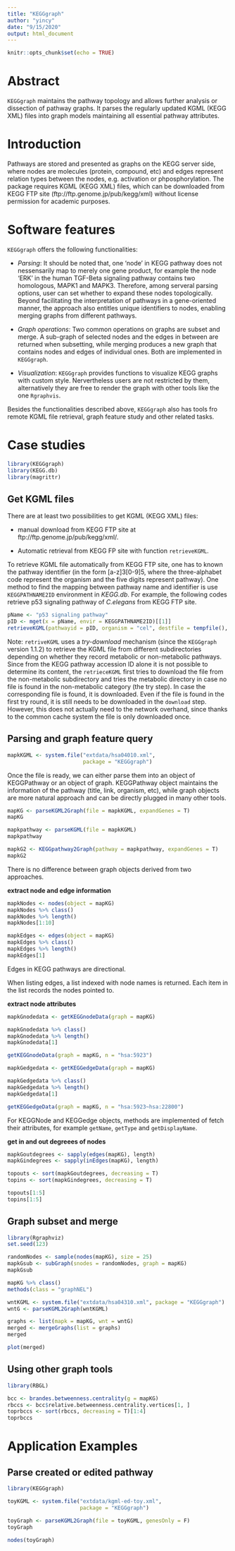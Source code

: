 ```yaml
---
title: "KEGGgraph"
author: "yincy"
date: "9/15/2020"
output: html_document
---
```


```r
knitr::opts_chunk$set(echo = TRUE)
```

# Abstract   
`KEGGgraph` maintains the pathway topology and allows further analysis or dissection of pathway graphs. It parses the regularly updated KGML (KEGG XML) files into graph models maintaining all essential pathway attributes.  


# Introduction  
Pathways are stored and presented as graphs on the KEGG server side, where nodes are molecules (protein, compound, etc) and edges represent relation types between the nodes, e.g. activation or phposphorylation. The package requires KGML (KEGG XML) files, which can be downloaded from KEGG FTP site (ftp://ftp.genome.jp/pub/kegg/xml) without license permission for academic purposes.  


# Software features  
`KEGGgraph` offers the following functionalities:  

- *Parsing*: It should be noted that, one 'node' in KEGG pathway does not nessensarily map to merely one gene product, for example the node 'ERK' in the human TGF-Beta signaling pathway contains two homologous, MAPK1 and MAPK3. Therefore, among serveral parsing options, user can set whether to expand these nodes topologically. Beyond facilitating the interpretation of pathways in a gene-oriented manner, the approach also entitles unique identifiers to nodes, enabling merging graphs from different pathways.  

- *Graph operations*: Two common operations on graphs are subset and merge. A sub-graph of selected nodes and the edges in between are returned when subsetting, while merging produces a new graph that contains nodes and edges of individual ones. Both are implemented in `KEGGgraph`.  

- *Visualization*: `KEGGgraph` provides functions to visualize KEGG graphs with custom style. Nervertheless users are not restricted by them, alternatively they are free to render the graph with other tools like the one `Rgraphvis`.  

Besides the functionalities described above, `KEGGgraph` also has tools fro remote KGML file retrieval, graph feature study and other related tasks.   


# Case studies  
```r
library(KEGGgraph)
library(KEGG.db)
library(magrittr)
```


## Get KGML files  
There are at least two possibilities to get KGML (KEGG XML) files:  

- manual download from KEGG FTP site at ftp://ftp.genome.jp/pub/kegg/xml/.

- Automatic retrieval from KEGG FP site with function `retrieveKGML`.  

To retrieve KGML file automatically from KEGG FTP site, one has to known the pathway identifier (in the form [a-z]3[0-9]5, where the three-alphabet code represent the organism and the five digits represent pathway). One method to find the mapping between pathway name and identifier is use `KEGGPATHNAME2ID` environment in *KEGG.db*. For example, the following codes retrieve p53 signaling pathway of *C.elegans* from KEGG FTP site.  

```r
pName <- "p53 signaling pathway"
pID <- mget(x = pName, envir = KEGGPATHNAME2ID)[[1]]
retrieveKGML(pathwayid = pID, organism = "cel", destfile = tempfile(), method = "wget")
```

Note: `retriveKGML` uses a *try-download* mechanism (since the `KEGGgraph` version 1.1.2) to retrieve the KGML file from different subdirectories depending on whether they record metabolic or non-metabolic pathways. Since from the KEGG pathway accession ID alone it is not possible to determine its content, the `retrieceKGML` first tries to download the file from the non-metabolic subdirectory and tries the metabolic directory in case no file is found in the non-metabolic category (the try step). In case the corresponding file is found, it is downloaded. Even if the file is found in the first try round, it is still needs to be downloaded in the `download` step. However, this does not actually need to the network overhand, since thanks to the common cache system the file is only downloaded once.  


## Parsing and graph feature query  
```r
mapkKGML <- system.file("extdata/hsa04010.xml", 
                        package = "KEGGgraph")

```

Once the file is ready, we can either parse them into an object of KEGGPathway or an object of graph. KEGGPathway object maintains the information of the pathway (title, link, organism, etc), while graph objects are more natural approach and can be directly plugged in many other tools.  

```r
mapKG <- parseKGML2Graph(file = mapkKGML, expandGenes = T)
mapKG
```


```r
mapkpathway <- parseKGML(file = mapkKGML)
mapkpathway
```

```r
mapkG2 <- KEGGpathway2Graph(pathway = mapkpathway, expandGenes = T)
mapkG2
```

There is no difference between graph objects derived from two approaches.  

**extract node and edge information**  
```r
mapkNodes <- nodes(object = mapKG)
mapkNodes %>% class()
mapkNodes %>% length()
mapkNodes[1:10]
```


```r
mapkEdges <- edges(object = mapKG)
mapkEdges %>% class()
mapkEdges %>% length()
mapkEdges[1]
```

Edges in KEGG pathways are directional.  

When listing edges, a list indexed with node names is returned. Each item in the list records the nodes pointed to.  


**extract node attributes**  

```r
mapkGnodedata <- getKEGGnodeData(graph = mapKG)

mapkGnodedata %>% class()
mapkGnodedata %>% length()
mapkGnodedata[1]
```

```r
getKEGGnodeData(graph = mapKG, n = "hsa:5923")
```


```r
mapkGedgedata <- getKEGGedgeData(graph = mapKG)

mapkGedgedata %>% class()
mapkGedgedata %>% length()
mapkGedgedata[1]
```

```r
getKEGGedgeData(graph = mapKG, n = "hsa:5923~hsa:22800")
```


For KEGGNode and KEGGedge objects, methods are implemented of fetch their attributes, for example `getName`, `getType` and `getDisplayName`.   

**get in and out degreees of nodes**  

```r
mapkGoutdegrees <- sapply(edges(mapKG), length)
mapkGindegrees <- sapply(inEdges(mapKG), length)

topouts <- sort(mapkGoutdegrees, decreasing = T)
topins <- sort(mapkGindegrees, decreasing = T)

topouts[1:5]
topins[1:5]
```


## Graph subset and merge  
```r
library(Rgraphviz)
set.seed(123)
```


```r
randomNodes <- sample(nodes(mapKG), size = 25)
mapkGsub <- subGraph(snodes = randomNodes, graph = mapKG)
mapkGsub
```

```r
mapKG %>% class()
methods(class = "graphNEL")
```


```r
wntKGML <- system.file("extdata/hsa04310.xml", package = "KEGGgraph")
wntG <- parseKGML2Graph(wntKGML)

graphs <- list(mapk = mapKG, wnt = wntG)
merged <- mergeGraphs(list = graphs)
merged

plot(merged)
```


## Using other graph tools  
```r
library(RBGL)

bcc <- brandes.betweenness.centrality(g = mapKG)
rbccs <- bcc$relative.betweenness.centrality.vertices[1, ]
toprbccs <- sort(rbccs, decreasing = T)[1:4]
toprbccs
```


# Application Examples  
## Parse created or edited pathway  
```r
library(KEGGgraph)

toyKGML <- system.file("extdata/kgml-ed-toy.xml", 
                       package = "KEGGgraph")

toyGraph <- parseKGML2Graph(file = toyKGML, genesOnly = F)
toyGraph

nodes(toyGraph)
```







































